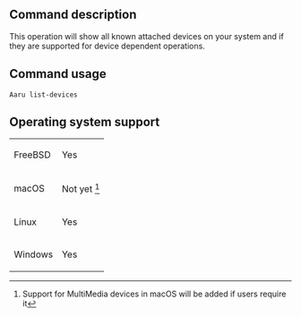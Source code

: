 ==Command description==
This operation will show all known attached devices on your system and if they are supported for device dependent operations.

==Command usage==
<code>Aaru list-devices</code> 

==Operating system support==
{|
| FreeBSD
| Yes
|-
| macOS
| Not yet <ref name="macOS users">Support for MultiMedia devices in macOS will be added if users require it</ref>
|-
| Linux
| Yes
|-
| Windows
| Yes
|}

<references/>
